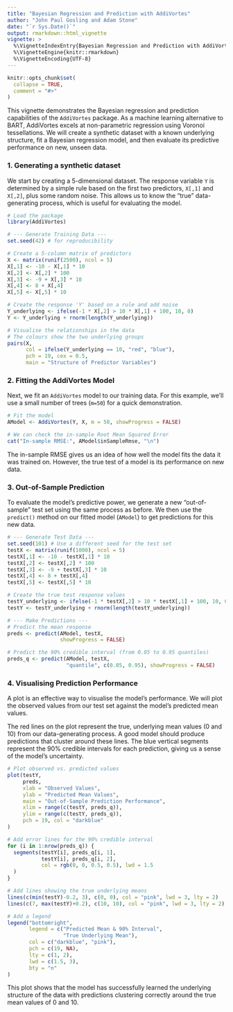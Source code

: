 ```yaml
---
title: "Bayesian Regression and Prediction with AddiVortes"
author: "John Paul Gosling and Adam Stone"
date: "`r Sys.Date()`"
output: rmarkdown::html_vignette
vignette: >
  %\VignetteIndexEntry{Bayesian Regression and Prediction with AddiVortes}
  %\VignetteEngine{knitr::rmarkdown}
  %\VignetteEncoding{UTF-8}
---
```


```r
knitr::opts_chunk$set(
  collapse = TRUE,
  comment = "#>"
)
```

This vignette demonstrates the Bayesian regression and prediction capabilities of the `AddiVortes` package. As a machine learning alternative to BART, AddiVortes excels at non-parametric regression using Voronoi tessellations. We will create a synthetic dataset with a known underlying structure, fit a Bayesian regression model, and then evaluate its predictive performance on new, unseen data.

### 1. Generating a synthetic dataset

We start by creating a 5-dimensional dataset. The response variable `Y` is determined by a simple rule based on the first two predictors, `X[,1]` and `X[,2]`, plus some random noise. This allows us to know the "true" data-generating process, which is useful for evaluating the model.

```r
# Load the package
library(AddiVortes)

# --- Generate Training Data ---
set.seed(42) # for reproducibility

# Create a 5-column matrix of predictors
X <- matrix(runif(2500), ncol = 5)
X[,1] <- -10 - X[,1] * 10
X[,2] <- X[,2] * 100
X[,3] <- -9 + X[,3] * 10
X[,4] <- 8 + X[,4]
X[,5] <- X[,5] * 10

# Create the response 'Y' based on a rule and add noise
Y_underlying <- ifelse(-1 * X[,2] > 10 * X[,1] + 100, 10, 0)
Y <- Y_underlying + rnorm(length(Y_underlying))

# Visualise the relationships in the data
# The colours show the two underlying groups
pairs(X, 
      col = ifelse(Y_underlying == 10, "red", "blue"),
      pch = 19, cex = 0.5,
      main = "Structure of Predictor Variables")
```

### 2. Fitting the AddiVortes Model

Next, we fit an `AddiVortes` model to our training data. For this example, we'll use a small number of trees (`m=50`) for a quick demonstration.

```r
# Fit the model
AModel <- AddiVortes(Y, X, m = 50, showProgress = FALSE)

```

```r
# We can check the in-sample Root Mean Squared Error
cat("In-sample RMSE:", AModel$inSampleRmse, "\n")
```

The in-sample RMSE gives us an idea of how well the model fits the data it was trained on. However, the true test of a model is its performance on new data.

### 3. Out-of-Sample Prediction

To evaluate the model's predictive power, we generate a new "out-of-sample" test set using the same process as before. We then use the `predict()` method on our fitted model (`AModel`) to get predictions for this new data.

```r
# --- Generate Test Data ---
set.seed(101) # Use a different seed for the test set
testX <- matrix(runif(1000), ncol = 5)
testX[,1] <- -10 - testX[,1] * 10
testX[,2] <- testX[,2] * 100
testX[,3] <- -9 + testX[,3] * 10
testX[,4] <- 8 + testX[,4]
testX[,5] <- testX[,5] * 10

# Create the true test response values
testY_underlying <- ifelse(-1 * testX[,2] > 10 * testX[,1] + 100, 10, 0)
testY <- testY_underlying + rnorm(length(testY_underlying))

# --- Make Predictions ---
# Predict the mean response
preds <- predict(AModel, testX,
                 showProgress = FALSE)

# Predict the 90% credible interval (from 0.05 to 0.95 quantiles)
preds_q <- predict(AModel, testX,
                   "quantile", c(0.05, 0.95), showProgress = FALSE)
```

### 4. Visualising Prediction Performance

A plot is an effective way to visualise the model's performance. We will plot the observed values from our test set against the model's predicted mean values.

The red lines on the plot represent the true, underlying mean values (0 and 10) from our data-generating process. A good model should produce predictions that cluster around these lines. The blue vertical segments represent the 90% credible intervals for each prediction, giving us a sense of the model's uncertainty.

```r
# Plot observed vs. predicted values
plot(testY,
     preds,
     xlab = "Observed Values",
     ylab = "Predicted Mean Values",
     main = "Out-of-Sample Prediction Performance",
     xlim = range(c(testY, preds_q)),
     ylim = range(c(testY, preds_q)),
     pch = 19, col = "darkblue"
)

# Add error lines for the 90% credible interval
for (i in 1:nrow(preds_q)) {
  segments(testY[i], preds_q[i, 1],
           testY[i], preds_q[i, 2],
           col = rgb(0, 0, 0.5, 0.5), lwd = 1.5
  )
}

# Add lines showing the true underlying means
lines(c(min(testY)-0.2, 3), c(0, 0), col = "pink", lwd = 3, lty = 2)
lines(c(7, max(testY)+0.2), c(10, 10), col = "pink", lwd = 3, lty = 2)

# Add a legend
legend("bottomright",
       legend = c("Predicted Mean & 90% Interval",
                  "True Underlying Mean"),
       col = c("darkblue", "pink"),
       pch = c(19, NA),
       lty = c(1, 2),
       lwd = c(1.5, 3),
       bty = "n"
)
```

This plot shows that the model has successfully learned the underlying structure of the data with predictions clustering correctly around the true mean values of 0 and 10.
